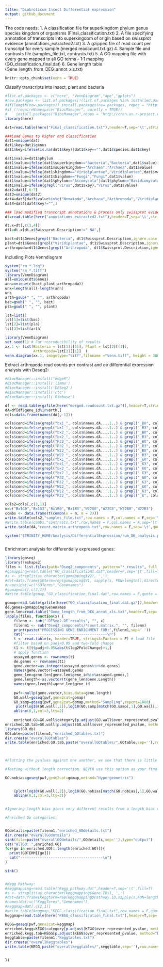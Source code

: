 ```yaml
---
title: "Diabroticum Insect Differential expression"
output: github_document
---
```

The code needs:
1. A classification file for superkingdom	phylum	genus	species	kingdom of organisms (Final_classification.txt)
2. A file specifying annotation of transcripts into superkingdom of origin based on swissprot evidence (annotations_extracted2.txt)
3. A gzipped file of read count per transcript for every sample (merged.readcount.txt.gz)
4. Sample file and contrasts file (samples_file.txt, contrasts.txt)
5. A GO mapping file with every gene mapped to all GO terms - 1:1 mapping (GO_classification_final.dat)
6. Gene length table (Gene_length_from_DEG_annot_xls.txt)



```r
knitr::opts_chunk$set(echo = TRUE)
```

Classify transcripts into insect, plant and bacteria

```r

#list.of.packages <- c("here", "VennDiagram","ape","gplots")
#new.packages <- list.of.packages[!(list.of.packages %in% installed.packages()[,"Package"])]
#if(length(new.packages)) install.packages(new.packages, repos = "http://cran.us.r-project.org")
#if (!requireNamespace("BiocManager", quietly = TRUE))
#    install.packages("BiocManager",repos = "http://cran.us.r-project.org")
library(here)

dat=read.table(here("Final_classification.txt"),header=T,sep='\t',stringsAsFactors = F)

###Load Genus to higher end classification
dat1=unique(dat)
dat1$key=dat1$genus
dat1$key=ifelse(is.na(dat1$key)|dat1$key=="",dat1$species,dat1$key)

dat1$value=dat1$phylum
dat1$value=ifelse(dat1$superkingdom=="Bacteria","Bacteria",dat1$value)
dat1$value=ifelse(dat1$superkingdom=="Archaea","Archaea",dat1$value)
dat1$value=ifelse(dat1$kingdom=="Viridiplantae","Viridiplantae",dat1$value)
dat1$value=ifelse(dat1$kingdom=="Fungi","Fungi",dat1$value)
dat1$value=ifelse(dat1$phylum=="Ascomycota"|dat1$phylum=="Basidiomycota","Fungi",dat1$value)
dat1$value=ifelse(grepl("virus",dat1$key),"Virus",dat1$value)
dat2=dat1[,6:7]
dat3=unique(dat2)
dat4=dat3[dat3$value%in%c("Nematoda","Archaea","Arthropoda","Viridiplantae","Chordata","Fungi"),]
dat4=dat4[dat4$key!="",]

### load modified transcript annotations & process only swissprot evidence
dt=read.table(here("annotations_extracted2.txt"),header=T,sep='\t',stringsAsFactors = F)

dt.x=dt[,c(1,4)]
dt1=dt.x[dt.x$Swissprot.Description!=" NA",]

bact=dt1$Genes[grepl("Bacteria", dt1$Swissprot.Description,ignore.case = TRUE)]
plant=dt1$Genes[grepl("Viridiplantae", dt1$Swissprot.Description,ignore.case = TRUE)]
arthropoda=dt1$Genes[grepl("Arthropoda", dt1$Swissprot.Description,ignore.case = TRUE)]

```

Including Plots Venndiagram


```r
system("rm *.log")
system("rm *.tiff")
library(VennDiagram)
all=unique(dt$Genes)
ann=unique(c(bact,plant,arthropoda))
unk=length(all)-length(ann)
unk
arth=gsub(" ", "", arthropoda)
bac=gsub(" ", "", bact)
pla=gsub(" ", "", plant)

lst=list()
lst[1]=list(bac)
lst[2]=list(pla)
lst[3]=list(arth)

library(VennDiagram)
set.seed(1) # For reproducibility of results
xx.1 <- list(Bacteria = lst[1][[1]], Plant = lst[2][[1]], 
             Arthropoda=lst[3][[1]]  )
venn.diagram(xx.1, imagetype="tiff",filename ="Venn.tiff", height = 3000, width = 3000,print.mode=("raw"),sigdigs = 1)


```

Extract arthropoda read counts per contrast and do differential expression analysis with Deseq2:
```r
#BiocManager::install("edgeR")
#BiocManager::install('limma')
#BiocManager::install('DESeq2')
#BiocManager::install('ctc')
#BiocManager::install('Biobase')

df <- read.table(gzfile(here("merged.readcount.txt.gz")),header=T,stringsAsFactors = F)
dA=df[df$gene_id%in%arth,]
cols=data.frame(names(dA[,-1]))

cols$cond=ifelse(grepl("bx1_", cols$names.dA....1..) & grepl("_B0", cols$names.dA....1..) ,"Bx1B0","NA")
cols$cond=ifelse(grepl("bx1_", cols$names.dA....1..) & grepl("_B3", cols$names.dA....1..) ,"Bx1B3",cols$cond)
cols$cond=ifelse(grepl("bx2_", cols$names.dA....1..) & grepl("_B0", cols$names.dA....1..) ,"Bx2B0",cols$cond)
cols$cond=ifelse(grepl("bx2_", cols$names.dA....1..) & grepl("_B3", cols$names.dA....1..) ,"Bx2B3",cols$cond)
cols$cond=ifelse(grepl("R32_", cols$names.dA....1..) & grepl("_B0", cols$names.dA....1..) ,"R32B0",cols$cond)
cols$cond=ifelse(grepl("R32_", cols$names.dA....1..) & grepl("_B3", cols$names.dA....1..) ,"R32B3",cols$cond)
cols$cond=ifelse(grepl("W22_", cols$names.dA....1..) & grepl("_B0", cols$names.dA....1..) ,"W22B0",cols$cond)
cols$cond=ifelse(grepl("W22_", cols$names.dA....1..) & grepl("_B3", cols$names.dA....1..) ,"W22B3",cols$cond)
cols$cond=ifelse(grepl("bx1_", cols$names.dA....1..) & grepl("_G0", cols$names.dA....1..) ,"Bx1G0",cols$cond)
cols$cond=ifelse(grepl("bx1_", cols$names.dA....1..) & grepl("_G3", cols$names.dA....1..) ,"Bx1G3",cols$cond)
cols$cond=ifelse(grepl("bx2_", cols$names.dA....1..) & grepl("_G0", cols$names.dA....1..) ,"Bx2G0",cols$cond)
cols$cond=ifelse(grepl("bx2_", cols$names.dA....1..) & grepl("_G3", cols$names.dA....1..) ,"Bx2G3",cols$cond)
cols$cond=ifelse(grepl("R32_", cols$names.dA....1..) & grepl("_G0", cols$names.dA....1..) ,"R32G0",cols$cond)
cols$cond=ifelse(grepl("R32_", cols$names.dA....1..) & grepl("_G3", cols$names.dA....1..) ,"R32G3",cols$cond)
cols$cond=ifelse(grepl("W22_", cols$names.dA....1..) & grepl("_G0", cols$names.dA....1..) ,"W22G0",cols$cond)
cols$cond=ifelse(grepl("W22_", cols$names.dA....1..) & grepl("_G3", cols$names.dA....1..) ,"W22G3",cols$cond)
cols$cond=ifelse(grepl("R32_", cols$names.dA....1..) & grepl("_G", cols$names.dA....1..) ,"R32G",cols$cond)

cols2=cols[,c(2,1)]
m=c("Bx1G0","Bx1G3","Bx1B0","Bx1B3","W22G0","W22G3","W22B0","W22B3")
combs <- data.frame(t(combn(x = m, m = 2)))
write.table(cols2,"samples_file.txt",row.names = F,col.names = F,sep='\t',quote = F)
#write.table(combs,"contrasts.txt",row.names = F,col.names = F,sep='\t',quote = F)
write.table(dA,"count.matrix.arthropoda.txt",row.names = F,sep='\t',quote = F)

system("$TRINITY_HOME/Analysis/DifferentialExpression/run_DE_analysis.pl --matrix count.matrix.arthropoda.txt --method DESeq2 --samples_file samples_file.txt --contrasts contrasts.txt --output Dseq2_components/")



```

Enrichment analysis for differentially expressed genes:
```r
library(goseq)
library(reshape2)
files <- list.files(path="Dseq2_components", pattern="*_results", full.names=TRUE, recursive=FALSE)
#gomapping=read.table("GO_classification1.dat",header=F,sep='\t',fill=T)
#s <- strsplit(as.character(gomapping$V2), ',')
#dat=data.frame(GOterm=rep(gomapping$V1, sapply(s, FUN=length)),director=unlist(s))
#names(dat)=c("GOTerms","Genenames")
#gomap=dat[,c(2,1)]
#write.table(gomap,"GO_classification_final.dat",row.names = F,quote = F,sep='\t')

gomap=read.table(gzfile(here("GO_classification_final.dat.gz")),header=T,sep='\t')
de.genes=gomapping$Genenames
gene.len=read.table("Gene_length_from_DEG_annot_xls.txt",header=T,sep='\t',stringsAsFactors = F)
lapply(files, function(x) {
    filenm <- sub(".DESeq2.DE_results", "", x)
    filenm1 <- sub("Dseq2_components/*count.matrix.", "", filenm)
    print(paste("PROCESSING GENE ENRICHMENT FOR:",filenm1,sep=' '))
    cat("--------------------------------------\n")
    t <- read.table(x, header=TRUE, stringsAsFactors = F) # load file
    #filter based on padj<0.05 and two-fold change
    t1 <- t[t$padj<0.05&abs(t$log2FoldChange)>1,]
    # apply function
    assayed.genes <- rownames(t)
    de.genes <- rownames(t1)
    gene.vector=as.integer(assayed.genes%in%de.genes)
    names(gene.vector)=assayed.genes
    gene_len=gene.len[gene.len$gene_id%in%assayed.genes,]
    gene.length<-as.vector(t(gene_len$Gene.Length))
    names(gene.length)=gene_len$gene_id
    
    pwf<-nullp(gene.vector,bias.data=gene.length)
    GO.wall=goseq(pwf,gene2cat=gomap)
    GO.samp=goseq(pwf,gene2cat=gomap,method="Sampling",repcnt=1000)
     plot(log10(GO.wall[,2]),log10(GO.samp[match(GO.samp[,1],GO.wall[,1]),2]),xlab=paste(filenm1,"log10(Wallenius p-values)",sep=' '), ylab="log10(Sampling p-values)", xlim=c(-3,0) )
    abline(0,1,col=3,lty=2)
    
    enriched.GO=GO.wall$category[p.adjust(GO.wall$over_represented_pvalue, method="BH")<.05]
enriched.GO.tab=GO.wall[p.adjust(GO.wall$over_represented_pvalue, method="BH")<.05,]
library(GO.db)
GOtable=paste(filenm1,"enriched_GOtables.txt")
dir.create("overallGOtables")
write.table(enriched.GO.tab,paste("overallGOtables/",GOtable,sep=''),row.names = F,quote = F,sep='\t')
    

 
#Plotting the pvalues against one another, we see that there is little difference between the two methods. However, the accuracy of the sampling method is limited by the number of samples generated, repcnt, such that very low p-values will not be correctly calculated. Significantly enriched GO terms may then be missed after correcting for multiple testing.

#Testing without length correction. NEVER use this option as your final analysis.

GO.nobias=goseq(pwf,gene2cat=gomap,method="Hypergeometric")
  

    {plot(log10(GO.wall[,2]),log10(GO.nobias[match(GO.nobias[,1],GO.wall[,1]),2]),xlab="log10(Wallenius p-values)", ylab="log10(Nobias p-values)", xlim=c(-3,0) )
    abline(0,1,col=3,lty=2)}

    
#Ignoring length bias gives very different results from a length bias corrected analysis.

#Enriched Go categories:


GOdetails=paste(filenm1,"enriched_GOdetails.txt")
dir.create("overallGOdetails")
sink(file=paste("overallGOdetails/",GOdetails,sep=''),type="output")
cat("AllGO: ",enriched.GO)
for(go in enriched.GO[1:length(enriched.GO)]){
  print(GOTERM[[go]])
  cat("--------------------------------------\n")
}

sink()


#Kegg Pathway:
#keggmapping=read.table("Kegg_pathway.dat",header=T,sep='\t',fill=T)
#s <- strsplit(as.character(keggmapping$Gene.IDs), ',')
#dat=data.frame(Keggterm=rep(keggmapping$Pathway.ID,sapply(s,FUN=length)),director=unlist(s))
#names(dat)=c("KeggTerms","Genenames")
#keggmap=dat[,c(2,1)]
#write.table(keggmap,"KEGG_classification_final.txt",row.names = F,quote = F,sep='\t')
keggmap=read.table(here("KEGG_classification_final.txt"),header=T,sep='\t')

KEGG=goseq(pwf,gene2cat=keggmap)
enriched.kegg=KEGG$category[p.adjust(KEGG$over_represented_pvalue, method="BH")<.05]
enriched.kegg.tab=KEGG[p.adjust(KEGG$over_represented_pvalue, method="BH")<.05,]
keggtable=paste(filenm1,"Keggtables.txt")
dir.create("overallKeggtables")
write.table(KEGG,paste("overallkeggtables/",keggtable,sep=''),row.names = F,quote = F,sep='\t')

 
})

```